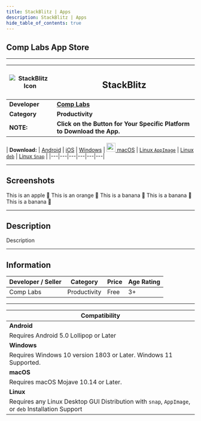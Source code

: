 ```yaml
---
title: StackBlitz | Apps
description: StackBlitz | Apps
hide_table_of_contents: true
---
```



## Comp Labs App Store

---

| ![StackBlitz Icon](/img/apps/applestore.webp) | <h2>StackBlitz</h2> |
|---|---|
| **Developer** | [**Comp Labs**](https://complabs.in/apps) |
| **Category** | **Productivity** |
| **NOTE:** | **Click on the Button for Your Specific Platform to Download the App.** |


| **Download:** 	| <a href="#" target="_blank" rel="noopener noreferrer" class="mybuttonstyle buttonstyle disabled"><i class="fa-brands fa-android"></i> Android</a> 	| <a href="#" target="_blank" rel="noopener noreferrer" class="mybuttonstyle buttonstyle disabled"><i class="fa-brands fa-app-store-ios"></i> iOS</a> 	| <a   href="https://github.com/Comp-Labs/comp-labs-meet/releases/latest/download/comp-labs-meet.exe" target="_blank" rel="noopener noreferrer" class="mybuttonstyle buttonstyle"><i class="fa-brands fa-microsoft"></i> Windows</a> 	| <a   href="https://github.com/Comp-Labs/comp-labs-meet/releases/latest/download/comp-labs-meet.dmg"   target="_blank" rel="noopener noreferrer"   class="mybuttonstyle buttonstyle"><img src="/img/apps/macos.svg" width="24" height="24"></img> macOS</a> 	| <a   href="https://github.com/Comp-Labs/comp-labs-meet/releases/latest/download/comp-labs-meet-x86_64.AppImage"   target="_blank" rel="noopener noreferrer"   class="mybuttonstyle buttonstyle"><i class="fa-brands fa-linux"></i> Linux <code>AppImage</code></a> 	| <a   href="https://github.com/Comp-Labs/comp-labs-meet/releases/latest/download/comp-labs-meet-amd64.deb"   target="_blank" rel="noopener noreferrer"   class="mybuttonstyle buttonstyle"><i class="fa-brands fa-linux"></i> Linux <code>deb</code></a> 	| <a   href="https://github.com/Comp-Labs/comp-labs-meet/releases/latest/download/comp-labs-meet-amd64.snap"   target="_blank" rel="noopener noreferrer"   class="mybuttonstyle buttonstyle"><i class="fa-brands fa-linux"></i> Linux <code>Snap</code></a> 	|
|---|---|---|---|---|---|

---

## Screenshots

<Tabs className="unique-tabs">
  <TabItem value="Android">
    This is an apple 🍎
  </TabItem>
  <TabItem value="iOS">
    This is an orange 🍊
  </TabItem>
  <TabItem value="Windows">
    This is a banana 🍌
  </TabItem>
  <TabItem value="macOS">
    This is a banana 🍌
  </TabItem>
  <TabItem value="Linux">
    This is a banana 🍌
  </TabItem>
</Tabs>

---

## Description

Description

---

## Information

| Developer / Seller | Category | Price | Age Rating |
| --- | --- | --- | --- |
| Comp Labs | Productivity | Free | 3+ |

---

| **Compatibility** |
| --- |
| **Android** |
| Requires Android 5.0 Lollipop or Later |
| **Windows** |
| Requires Windows 10 version 1803 or Later. Windows 11 Supported. |
| **macOS** |
| Requires macOS Mojave 10.14 or Later. |
| **Linux** |
| Requires any Linux Desktop GUI Distribution with `snap`, `AppImage`, or `deb` Installation Support |
